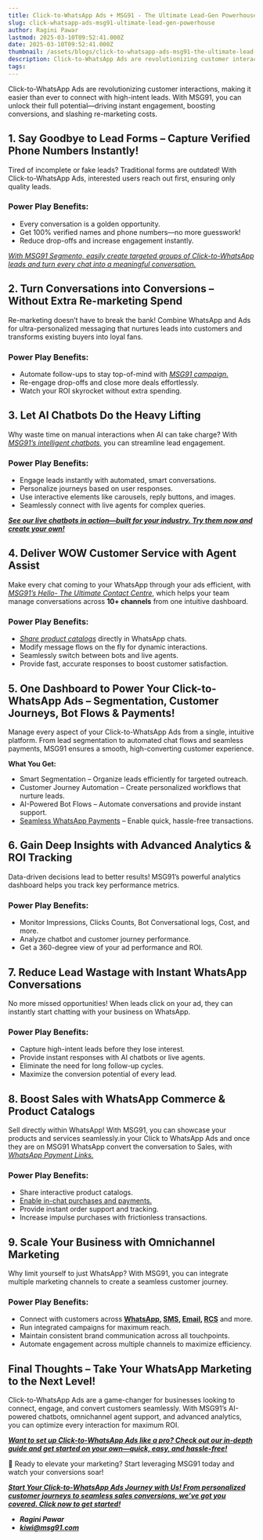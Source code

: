 ```yaml
---
title: Click-to-WhatsApp Ads + MSG91 - The Ultimate Lead-Gen Powerhouse!
slug: click-whatsapp-ads-msg91-ultimate-lead-gen-powerhouse
author: Ragini Pawar
lastmod: 2025-03-10T09:52:41.000Z
date: 2025-03-10T09:52:41.000Z
thumbnail: /assets/blogs/click-to-whatsapp-ads-msg91-the-ultimate-lead-gen-powerhouse.svg
description: Click-to-WhatsApp Ads are revolutionizing customer interactions, making it easier than ever to connect with high-intent leads. With MSG91, you can unlock their full potential—driving instant engagement, boosting conversions, and slashing re-marketing costs.
tags:
---
```



Click-to-WhatsApp Ads are revolutionizing customer interactions, making it easier than ever to connect with high-intent leads. With MSG91, you can unlock their full potential—driving instant engagement, boosting conversions, and slashing re-marketing costs.

## **1\. Say Goodbye to Lead Forms – Capture Verified Phone Numbers Instantly\!**

Tired of incomplete or fake leads? Traditional forms are outdated\! With Click-to-WhatsApp Ads, interested users reach out first, ensuring only quality leads.

### **Power Play Benefits:**

* Every conversation is a golden opportunity.  
* Get 100% verified names and phone numbers—no more guesswork\!  
* Reduce drop-offs and increase engagement instantly.

[*With MSG91 Segmento, easily create targeted groups of Click-to-WhatsApp leads and turn every chat into a meaningful conversation.*](https://msg91.com/segmento)

## **2\. Turn Conversations into Conversions – Without Extra Re-marketing Spend**

Re-marketing doesn’t have to break the bank\! Combine WhatsApp and Ads for ultra-personalized messaging that nurtures leads into customers and transforms existing buyers into loyal fans.

### **Power Play Benefits:**

* Automate follow-ups to stay top-of-mind with [*MSG91 campaign.*](https://msg91.com/campaign)  
* Re-engage drop-offs and close more deals effortlessly.  
* Watch your ROI skyrocket without extra spending.

## **3\. Let AI Chatbots Do the Heavy Lifting**

Why waste time on manual interactions when AI can take charge? With [*MSG91’s intelligent chatbots,*](https://msg91.com/hello) you can streamline lead engagement.

### **Power Play Benefits:**

* Engage leads instantly with automated, smart conversations.  
* Personalize journeys based on user responses.  
* Use interactive elements like carousels, reply buttons, and images.  
* Seamlessly connect with live agents for complex queries.

[***See our live chatbots in action—built for your industry. Try them now and create your own\!***](https://msg91.com/demochatbot)

## **4\. Deliver WOW Customer Service with Agent Assist**

Make every chat coming to your WhatsApp through your ads efficient, with [*MSG91’s Hello- The Ultimate Contact Centre*](https://msg91.com/hello), which helps your team manage conversations across **10+ channels** from one intuitive dashboard.

### **Power Play Benefits:**

* [*Share product catalogs*](https://msg91.com/whatsapp) directly in WhatsApp chats.  
* Modify message flows on the fly for dynamic interactions.  
* Seamlessly switch between bots and live agents.  
* Provide fast, accurate responses to boost customer satisfaction.

## **5\. One Dashboard to Power Your Click-to-WhatsApp Ads – Segmentation, Customer Journeys, Bot Flows & Payments\!**

Manage every aspect of your Click-to-WhatsApp Ads from a single, intuitive platform. From lead segmentation to automated chat flows and seamless payments, MSG91 ensures a smooth, high-converting customer experience.

**What You Get:**

* Smart Segmentation – Organize leads efficiently for targeted outreach.  
* Customer Journey Automation – Create personalized workflows that nurture leads.  
* AI-Powered Bot Flows – Automate conversations and provide instant support.  
* [Seamless WhatsApp Payments](https://msg91.com/whatsapp) – Enable quick, hassle-free transactions.

## **6\. Gain Deep Insights with Advanced Analytics & ROI Tracking**

Data-driven decisions lead to better results\! MSG91’s powerful analytics dashboard helps you track key performance metrics.

### **Power Play Benefits:**

* Monitor Impressions, Clicks Counts, Bot Conversational logs, Cost, and more.  
* Analyze chatbot and customer journey performance.  
* Get a 360-degree view of your ad performance and ROI.

## **7\. Reduce Lead Wastage with Instant WhatsApp Conversations**

No more missed opportunities\! When leads click on your ad, they can instantly start chatting with your business on WhatsApp.

### **Power Play Benefits:**

* Capture high-intent leads before they lose interest.  
* Provide instant responses with AI chatbots or live agents.  
* Eliminate the need for long follow-up cycles.  
* Maximize the conversion potential of every lead.

## **8\. Boost Sales with WhatsApp Commerce & Product Catalogs**

Sell directly within WhatsApp\! With MSG91, you can showcase your products and services seamlessly.in your Click to WhatsApp Ads and once they are on MSG91 WhatsApp convert the conversation to Sales, with [*WhatsApp Payment Links.*](https://msg91.com/whatsapp)

### **Power Play Benefits:**

* Share interactive product catalogs.  
* [Enable in-chat purchases and payments.](https://msg91.com/whatsapp)  
* Provide instant order support and tracking.  
* Increase impulse purchases with frictionless transactions.

## **9\. Scale Your Business with Omnichannel Marketing**

Why limit yourself to just WhatsApp? With MSG91, you can integrate multiple marketing channels to create a seamless customer journey.

### **Power Play Benefits:**

* Connect with customers across [**WhatsApp**](https://msg91.com/whatsapp)**, [SMS](https://msg91.com/sms), [Email](https://msg91.com/email), [RCS](https://msg91.com/rcs)** and more.  
* Run integrated campaigns for maximum reach.  
* Maintain consistent brand communication across all touchpoints.  
* Automate engagement across multiple channels to maximize efficiency.

## **Final Thoughts – Take Your WhatsApp Marketing to the Next Level\!**

Click-to-WhatsApp Ads are a game-changer for businesses looking to connect, engage, and convert customers seamlessly. With MSG91’s AI-powered chatbots, omnichannel agent support, and advanced analytics, you can optimize every interaction for maximum ROI.

[***Want to set up Click-to-WhatsApp Ads like a pro? Check out our in-depth guide and get started on your own—quick, easy, and hassle-free\!***](https://msg91.com/help/whatsapp/click-to-whatsapp-ads)

🚀 Ready to elevate your marketing? Start leveraging MSG91 today and watch your conversions soar\! 

[***Start Your Click-to-WhatsApp Ads Journey with Us\! From personalized customer journeys to seamless sales conversions, we’ve got you covered. Click now to get started\!***](https://calendly.com/d/y3n-29s-29h?utm_source=campaign) 

- ***Ragini Pawar***  
- ***kiwi@msg91.com***



